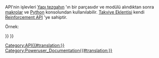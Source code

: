 <languages/>
<div class="mw-translate-fuzzy">
{{VeryImportantMessage|(Kasım 2018) YAPI API, [https://www.freecadweb.org/api otomatikleştirilmiş API belgelerinde] listelenmiştir.}}
</div>

<div class="mw-translate-fuzzy">
API'nin işlevleri [[Arch Workbench/tr|Yapı tezgahın]] 'ın bir parçasıdır ve {{incode|Arch}} modülü alındıktan sonra [[macros/tr|makrolar]] ve [[Python]] konsolundan kullanılabilir. [[Reinforcement Addon|Takviye Eklentisi]] kendi [[Reinforcement API]] 'ye sahiptir.
</div>

Örnek:
{{Code|code=
import FreeCAD, Draft, Arch

p1 = FreeCAD.Vector(0, 0, 0)
p2 = FreeCAD.Vector(2000, 0, 0)
baseline = Draft.makeLine(p1, p2)

Arch.makeWall(baseline, length=None, width=200, height=2000)
}}

{{BIM_Tools_navi{{#translation:}}}}
{{Userdocnavi{{#translation:}}}}
[[Category:API{{#translation:}}]]
[[Category:Poweruser_Documentation{{#translation:}}]]